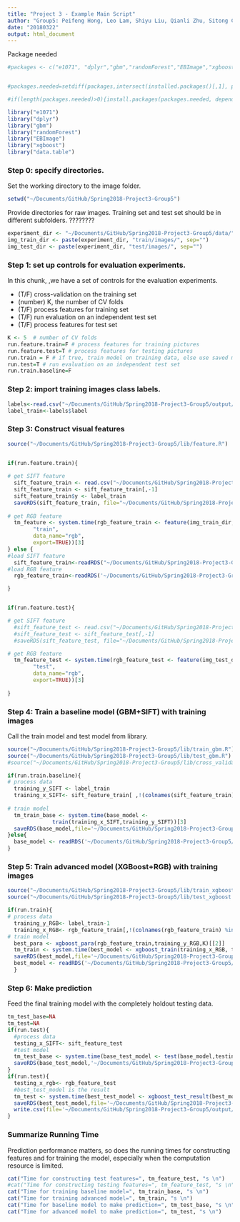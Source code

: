 ```yaml
---
title: "Project 3 - Example Main Script"
author: "Group5: Peifeng Hong, Leo Lam, Shiyu Liu, Qianli Zhu, Sitong Chen"
date: "20180322"
output: html_document
---
```

Package needed
```r
#packages <- c("e1071", "dplyr","gbm","randomForest","EBImage","xgboost","data.table")


#packages.needed=setdiff(packages,intersect(installed.packages()[,1], packages))

#if(length(packages.needed)>0){install.packages(packages.needed, dependencies = TRUE)}

library("e1071")
library("dplyr")
library("gbm")
library("randomForest")
library("EBImage")
library("xgboost")
library("data.table")
```


### Step 0: specify directories.

Set the working directory to the image folder.

```r
setwd("~/Documents/GitHub/Spring2018-Project3-Group5")
```
Provide directories for raw images. Training set and test set should be in different subfolders. ????????
```r
experiment_dir <- "~/Documents/GitHub/Spring2018-Project3-Group5/data/" # This will be modified for different data sets.
img_train_dir <- paste(experiment_dir, "train/images/", sep="")
img_test_dir <- paste(experiment_dir, "test/images/", sep="")
```

### Step 1: set up controls for evaluation experiments.

In this chunk, ,we have a set of controls for the evaluation experiments. 

+ (T/F) cross-validation on the training set
+ (number) K, the number of CV folds
+ (T/F) process features for training set
+ (T/F) run evaluation on an independent test set
+ (T/F) process features for test set

```r
K <- 5  # number of CV folds
run.feature.train=F # process features for training pictures
run.feature.test=T # process features for testing pictures
run.train = F # if true, train model on training data, else use saved model
run.test=T # run evaluation on an independent test set
run.train.baseline=F
```


### Step 2: import training images class labels.

```r
labels<-read.csv("~/Documents/GitHub/Spring2018-Project3-Group5/output/label_train.csv")
label_train<-labels$label
```



### Step 3: Construct visual features
```r
source("~/Documents/GitHub/Spring2018-Project3-Group5/lib/feature.R")

  
if(run.feature.train){

# get SIFT feature
  sift_feature_train <- read.csv("~/Documents/GitHub/Spring2018-Project3-Group5/output/SIFT_feature.csv",header = F)
  sift_feature_train <- sift_feature_train[,-1]
  sift_feature_train$y <- label_train
  saveRDS(sift_feature_train, file="~/Documents/GitHub/Spring2018-Project3-Group5/output/feature_SIFT_train.RData")
  
# get RGB feature
  tm_feature <- system.time(rgb_feature_train <- feature(img_train_dir, 
        "train", 
        data_name="rgb", 
        export=TRUE))[3]
} else {
#load SIFT feature
  sift_feature_train<-readRDS("~/Documents/GitHub/Spring2018-Project3-Group5/output/feature_SIFT_train.RData")
#load RGB feature
  rgb_feature_train<-readRDS('~/Documents/GitHub/Spring2018-Project3-Group5/output/feature_rgb_train.RData')

}


if(run.feature.test){

# get SIFT feature
  #sift_feature_test <- read.csv("~/Documents/GitHub/Spring2018-Project3-Group5/output/SIFT_feature.csv",header = F)
  #sift_feature_test <- sift_feature_test[,-1]
  #saveRDS(sift_feature_test, file="~/Documents/GitHub/Spring2018-Project3-Group5/output/feature_SIFT_test.RData")

# get RGB feature
  tm_feature_test <- system.time(rgb_feature_test <- feature(img_test_dir, 
        "test", 
        data_name="rgb", 
        export=TRUE))[3]
  
}
```

### Step 4: Train a baseline model (GBM+SIFT) with training images

Call the train model and test model from library. 
```r
source("~/Documents/GitHub/Spring2018-Project3-Group5/lib/train_gbm.R")
source("~/Documents/GitHub/Spring2018-Project3-Group5/lib/test_gbm.R")
#source("~/Documents/GitHub/Spring2018-Project3-Group5/lib/cross_validation.R")
```
```r
if(run.train.baseline){ 
# process data
  training_y_SIFT <- label_train
  training_x_SIFT<- sift_feature_train[ ,!(colnames(sift_feature_train) %in% c("y"))]
  
# train model
  tm_train_base <- system.time(base_model <-  
              train(training_x_SIFT,training_y_SIFT))[3]
  saveRDS(base_model,file='~/Documents/GitHub/Spring2018-Project3-Group5/output/base_model.RData')
}else{
  base_model <- readRDS('~/Documents/GitHub/Spring2018-Project3-Group5/output/base_model.RData')
}
```


### Step 5: Train advanced model (XGBoost+RGB) with training images
```r
source("~/Documents/GitHub/Spring2018-Project3-Group5/lib/train_xgboost.r")
source("~/Documents/GitHub/Spring2018-Project3-Group5/lib/test_xgboost.r")
```
```r
if(run.train){
# process data
  training_y_RGB<- label_train-1
  training_x_RGB<- rgb_feature_train[,!(colnames(rgb_feature_train) %in% c("y"))]
# train model
  best_para <- xgboost_para(rgb_feature_train,training_y_RGB,K)[[2]]
  tm_train <- system.time(best_model <- xgboost_train(training_x_RGB, training_y_RGB, best_para))[3]
  saveRDS(best_model,file='~/Documents/GitHub/Spring2018-Project3-Group5/output/best_model.RData')
  best_model <- readRDS('~/Documents/GitHub/Spring2018-Project3-Group5/output/best_model.RData')
  }
```

### Step 6: Make prediction 
Feed the final training model with the completely holdout testing data. 
```r
tm_test_base=NA
tm_test=NA
if(run.test){
  #process data
  testing_x_SIFT<- sift_feature_test
  #test model
  tm_test_base <- system.time(base_test_model <- test(base_model,testing_x_SIFT))[3]
  saveRDS(base_test_model,'~/Documents/GitHub/Spring2018-Project3-Group5/output/labelsbase.Rdata')
}
if(run.test){
  testing_x_rgb<- rgb_feature_test
  #best_test_model is the result
  tm_test <- system.time(best_test_model <- xgboost_test_result(best_model, rgb_feature_test)+1)[3]
  saveRDS(best_test_model,file='~/Documents/GitHub/Spring2018-Project3-Group5/output/best_test_model.RData')
  write.csv(file='~/Documents/GitHub/Spring2018-Project3-Group5/output/best_test_model.csv', x=best_test_model)
}

```

### Summarize Running Time
Prediction performance matters, so does the running times for constructing features and for training the model, especially when the computation resource is limited. 
```r
cat("Time for constructing test features=", tm_feature_test, "s \n")
#cat("Time for constructing testing features=", tm_feature_test, "s \n")
cat("Time for training baseline model=", tm_train_base, "s \n")
cat("Time for training advanced model=", tm_train, "s \n")
cat("Time for baseline model to make prediction=", tm_test_base, "s \n")
cat("Time for advanced model to make prediction=", tm_test, "s \n")
```
